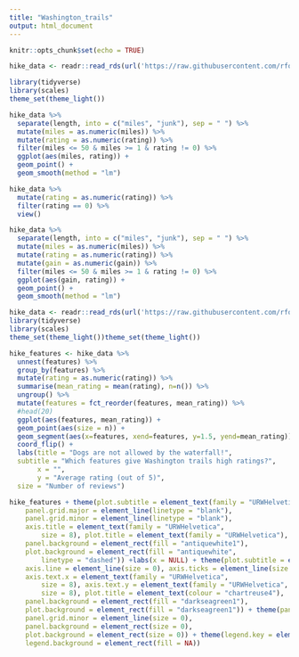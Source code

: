 ```yaml
---
title: "Washington_trails"
output: html_document
---
```


```r
knitr::opts_chunk$set(echo = TRUE)
```

```r
hike_data <- readr::read_rds(url('https://raw.githubusercontent.com/rfordatascience/tidytuesday/master/data/2020/2020-11-24/hike_data.rds'))

```

```r
library(tidyverse)
library(scales)
theme_set(theme_light())

```

```r
hike_data %>% 
  separate(length, into = c("miles", "junk"), sep = " ") %>% 
  mutate(miles = as.numeric(miles)) %>% 
  mutate(rating = as.numeric(rating)) %>% 
  filter(miles <= 50 & miles >= 1 & rating != 0) %>% 
  ggplot(aes(miles, rating)) +
  geom_point() +
  geom_smooth(method = "lm")

```

```r
hike_data %>% 
  mutate(rating = as.numeric(rating)) %>% 
  filter(rating == 0) %>% 
  view()
```

```r
hike_data %>% 
  separate(length, into = c("miles", "junk"), sep = " ") %>% 
  mutate(miles = as.numeric(miles)) %>% 
  mutate(rating = as.numeric(rating)) %>% 
  mutate(gain = as.numeric(gain)) %>% 
  filter(miles <= 50 & miles >= 1 & rating != 0) %>% 
  ggplot(aes(gain, rating)) +
  geom_point() +
  geom_smooth(method = "lm")
```

```r
hike_data <- readr::read_rds(url('https://raw.githubusercontent.com/rfordatascience/tidytuesday/master/data/2020/2020-11-24/hike_data.rds'))
library(tidyverse)
library(scales)
theme_set(theme_light())theme_set(theme_light())

hike_features <- hike_data %>% 
  unnest(features) %>% 
  group_by(features) %>% 
  mutate(rating = as.numeric(rating)) %>% 
  summarise(mean_rating = mean(rating), n=n()) %>% 
  ungroup() %>% 
  mutate(features = fct_reorder(features, mean_rating)) %>% 
  #head(20)
  ggplot(aes(features, mean_rating)) +
  geom_point(aes(size = n)) +
  geom_segment(aes(x=features, xend=features, y=1.5, yend=mean_rating)) +
  coord_flip() +
  labs(title = "Dogs are not allowed by the waterfall!",
  subtitle = "Which features give Washington trails high ratings?",
       x = "",
       y = "Average rating (out of 5)",
  size = "Number of reviews")

hike_features + theme(plot.subtitle = element_text(family = "URWHelvetica"), 
    panel.grid.major = element_line(linetype = "blank"), 
    panel.grid.minor = element_line(linetype = "blank"), 
    axis.title = element_text(family = "URWHelvetica", 
        size = 8), plot.title = element_text(family = "URWHelvetica"), 
    panel.background = element_rect(fill = "antiquewhite1"), 
    plot.background = element_rect(fill = "antiquewhite", 
        linetype = "dashed")) +labs(x = NULL) + theme(plot.subtitle = element_text(colour = "chartreuse4"), 
    axis.line = element_line(size = 0), axis.ticks = element_line(size = 0), 
    axis.text.x = element_text(family = "URWHelvetica", 
        size = 8), axis.text.y = element_text(family = "URWHelvetica", 
        size = 8), plot.title = element_text(colour = "chartreuse4"), 
    panel.background = element_rect(fill = "darkseagreen1"), 
    plot.background = element_rect(fill = "darkseagreen1")) + theme(panel.grid.major = element_line(size = 0), 
    panel.grid.minor = element_line(size = 0), 
    panel.background = element_rect(size = 0), 
    plot.background = element_rect(size = 0)) + theme(legend.key = element_rect(fill = NA), 
    legend.background = element_rect(fill = NA))

```

